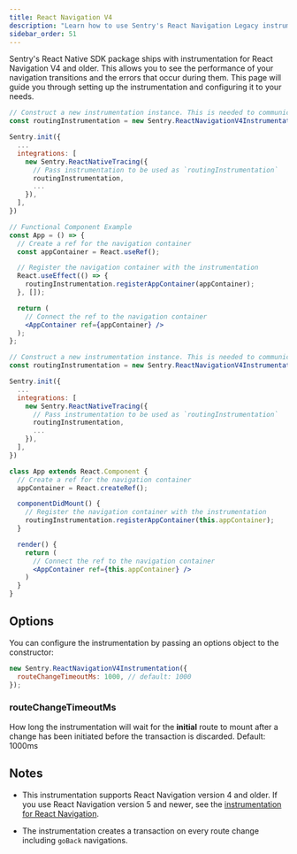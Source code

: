 ```yaml
---
title: React Navigation V4
description: "Learn how to use Sentry's React Navigation Legacy instrumentation."
sidebar_order: 51
---
```


Sentry's React Native SDK package ships with instrumentation for React Navigation V4 and older. This allows you to see the performance of your navigation transitions and the errors that occur during them. This page will guide you through setting up the instrumentation and configuring it to your needs.

```jsx {tabTitle: Functional Components}
// Construct a new instrumentation instance. This is needed to communicate between the integration and React
const routingInstrumentation = new Sentry.ReactNavigationV4Instrumentation();

Sentry.init({
  ...
  integrations: [
    new Sentry.ReactNativeTracing({
      // Pass instrumentation to be used as `routingInstrumentation`
      routingInstrumentation,
      ...
    }),
  ],
})

// Functional Component Example
const App = () => {
  // Create a ref for the navigation container
  const appContainer = React.useRef();

  // Register the navigation container with the instrumentation
  React.useEffect(() => {
    routingInstrumentation.registerAppContainer(appContainer);
  }, []);

  return (
    // Connect the ref to the navigation container
    <AppContainer ref={appContainer} />
  );
};
```

```jsx {tabTitle: Class Components}
// Construct a new instrumentation instance. This is needed to communicate between the integration and React
const routingInstrumentation = new Sentry.ReactNavigationV4Instrumentation();

Sentry.init({
  ...
  integrations: [
    new Sentry.ReactNativeTracing({
      // Pass instrumentation to be used as `routingInstrumentation`
      routingInstrumentation,
      ...
    }),
  ],
})

class App extends React.Component {
  // Create a ref for the navigation container
  appContainer = React.createRef();

  componentDidMount() {
    // Register the navigation container with the instrumentation
    routingInstrumentation.registerAppContainer(this.appContainer);
  }

  render() {
    return (
      // Connect the ref to the navigation container
      <AppContainer ref={this.appContainer} />
    )
  }
}
```

## Options

You can configure the instrumentation by passing an options object to the constructor:

```javascript
new Sentry.ReactNavigationV4Instrumentation({
  routeChangeTimeoutMs: 1000, // default: 1000
});
```

### routeChangeTimeoutMs

How long the instrumentation will wait for the **initial** route to mount after a change has been initiated before the transaction is discarded. Default: 1000ms

## Notes

- This instrumentation supports React Navigation version 4 and older. If you use React Navigation version 5 and newer, see the [instrumentation for React Navigation](/platforms/react-native/performance/instrumentation/react-navigation/).

- The instrumentation creates a transaction on every route change including `goBack` navigations.
